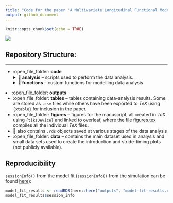 ```yaml
---
title: "Code for the paper 'A Multivariate Longitudinal Functional Model for Repeatedly-Observed Human-Movement Data'"
output: github_document
---
```


```r
knitr::opts_chunk$set(echo = TRUE)
```

![](outputs/figures/methods-schematic-readme.png)

## Repository Structure:  

--- 
* :open_file_folder: **code**
  <details><summary>📁 <b>analysis</b> -- scripts used to perform the data analysis.</summary>
  * :page_facing_up: [01 - Create Plot for Introduction](code/analysis/01-introduction-plot.R)
  * :page_facing_up: [02 - Create Plot of Stride Timings](code/analysis/02-strides-timing-plot.R)
  * :page_facing_up: [03 - Prepare Data for Analysis](code/analysis/03-data-preparation.R) ([extra figures](code/analysis/03-data-preparation-extra-plot.R))
  * :page_facing_up: [04 - Split Data into Test and Training Samples](code/analysis/04-test-train-split.R)
  * :page_facing_up: [05 - mv-FPCA basis Representation](code/analysis/05-basis-representation.R)
  * :page_facing_up: [06 - Linear Mixed Models of mv-FPCA Scores](code/analysis/06-scores-modelling.R) ([Extra Figures](code/analysis/06), [Bootstrap Resampling](code/analysis/06-bootstrap.R))
  * :page_facing_up: 07 - Individual Random Effects Analysis ([Script 1](code/analysis/07-individual-fitted-mv-FPC1.R), [Script 2](code/analysis/07-individual-analysis-predictions.R), [Script 3](code/analysis/07-individual-analysis-test-error.R), [Script 4](code/analysis/07-individual-analysis-changes.R))
  * :page_facing_up: 08 - Fixed Effects Analysis ([Script 1](code/analysis/08-fixef-results-post-processing.R), [Script 2](code/analysis/08-fixef-spline-coef.R))</details>
  <details><summary>📁 <b>functions</b> -- custom functions for modelling data analysis.</summary>
       * :page_facing_up: [Centering a (multivariate) object around a different mean](code/functions/center_fd_around_new_mean.R)
       * :page_facing_up: [Decentering a (multivariate) object around a different mean](code/functions/decenter_fd_around_new_mean.R)
       * :page_facing_up: [Helper functions for manipulating `fd` objects](code/functions/functions-helper-smoothing.R)
       * :page_facing_up: [Project (multivariate) functional data (`fd` object) onto (multivariate) FPCs (`pca.fd` object)](code/functions/project_data_onto_fpcs.R)  
       * :page_facing_up: [Computing the (%) of Variance Explained by a mv-FPCA reconstruction](code/functions/variance_explained_reconstruction.R)
       * :page_facing_up: [Custom theme for figures](code/functions/theme_gunning.R)
       * :page_facing_up: [Functions to generate data from a multilevel longitudinal design for the simulation](code/functions/generate_design.R)
       * :page_facing_up: [Generate data from a polynomial scalar longitudinal model for the simulation](code/functions/generate_polynomial_model_basis_coefficient.R)
       * :page_facing_up: [Generate multiple basis coefficients (i.e., mv-FPC scores) from a polynomial scalar longitudinal model for the simulation](code/functions/generate-basis-coefficient-matrix.R)
       * :page_facing_up: [Construct an `fd` object by combining pca.fd object and matrix of PCA scores](code/functions/construct_fd_from_scores.R)
       * :page_facing_up: [Generate smooth Gaussian noise to add to simulated functional data](code/functions/function-generate-smooth-noise.R)
       * :page_facing_up: [Modified version of `pca.fd()` to choose $K$ based on proportion of variance explained.](code/functions/pca.fd_pve_cutoff.R)
       * :page_facing_up: [Wrapper function to extract FPCA scores from a `pca.fd()` object and add them to a data frame.](code/functions/add_pca.fd_scores_to_df.R)
       * :page_facing_up: [Function to fit a polynomial scalar longitudinal model the to mv-FPC scores.](code/functions/fit_poly.R)
       * :page_facing_up: [Function to fit a "naive" model the to mv-FPC scores.](code/functions/fit_naive_spline_intercept.R)
       * :page_facing_up: [Function to fit a ml-FPCA model the to mv-FPC scores.](code/functions/fit_fpca.R)
       * :page_facing_up: [Function to fit a natural spline model the to mv-FPC scores.](code/functions/fit_spline.R)
       * :page_facing_up: [Reduced version of the above model.](code/functions/fit_spline_subject_ri_side.R)
       * :page_facing_up: [Function to calculate average integrated squared prediction error for functional observations.](code/functions/calculate_prediction_error.R)
       * :page_facing_up: [Function to calculate individual integrated squared prediction errors for functional observations.](code/functions/calculate_individual_prediction_errors.R)
       * :page_facing_up: [Convenience function to split data into train and test in simulation.](code/functions/split_train_test.R)
       * :page_facing_up: [Convenience function to load all functions needed in the simulation.](code/functions/source_all_simulation_functions.R)
       * :page_facing_up: [Convenience function to add polynomial terms to a data frame.](code/functions/add_poly_to_df.R)
       * :page_facing_up: [Convenience function to add natural spline terms to a data frame.](code/functions/add_natural_splines_to_df.R)
       * :page_facing_up: [Function to extract fixed-effects coefficients from a list of fitted `lmerMod` objects.](code/functions/extract_fixef_coef.R) 
       * :page_facing_up: [Conveninence function to load all functions for data analysis.](code/functions/source_all_analysis_functions.R)
       * :page_facing_up: [Conveninence functions for post processing results.](code/functions/post-processing-functions.R)
       * :page_facing_up: [Function to calculate rate of change in longitudinal direction](code/functions/calculate_rate_of_change.R)
       * :page_facing_up: [Function to do bootstrap of subjects](code/functions/bootstrap_of_subjects.R)
       * :open_file_folder: **tests** -- some basic tests for the custom functions.
         * :page_facing_up: [Test for `center_fd_around_new_mean()`](code/functions/tests/test-center_fd_around_new_mean.R)
         * :page_facing_up: [Test for `decenter_fd_around_new_mean()`](code/functions/tests/test-decenter_fd_around_new_mean.R)
         * :page_facing_up: [Test for `variance_explained_reconstruction()`](code/functions/tests/test-variance-explained-reconstruction.R)
         * :page_facing_up: [Test for `generate_design_multiple_subjects()`](code/functions/tests/test-generate-design.R)
         * :page_facing_up: [Test for `generate_polynomial_model_basis_coefficient()`](code/functions/tests/test-generate_polynomial_model_basis_coefficient.R)
         * :page_facing_up: [Test 1 for `generate_basis_coefficient_matrix()`](code/functions/tests/test-generate-basis-coefficient-matrix-01.R)
         * :page_facing_up: [Test 2 for `generate_basis_coefficient_matrix()`](code/functions/tests/test-generate-basis-coefficient-matrix-02.R)
         * :page_facing_up: [Test for `construct_fd_from_scores()`](code/functions/tests/test_construct_fd_from_scores.R)
         * :page_facing_up: [Tests for `calculate_rate_of_change()`](code/functions/tests/test_calculate_rate_of_change.R)
         * :page_facing_up: [Tests for `calculate_individual_prediction_errors()`](code/functions/tests/test_calculate_individual_prediction_errors.R)
         * :page_facing_up: [Tests for `bootstrap_of_subjects()`](code/functions/tests/test_bootstrap_of_subjects.pdf)</details>
* :open_file_folder: **outputs**
  - :open_file_folder: **tables** -- tables containing data-analysis results. Some are stored as `.csv` files while others have been exported to $TeX$ using `{xtable}` for inclusion in the paper.
  - :open_file_folder: **figures** -- figures for the manuscript, all created in $TeX$ using `{tikzDevice}` and linked to overleaf, where the file [figures.tex](outputs/figures/figures.tex) compiles all the individual $TeX$ files.
  - 💾 also contains `.rds` objects saved at various stages of the data analysis
  - :open_file_folder: **data** -- contains the main dataset used in analysis and small data sets used to create the introduction and stride-timing plots (not publicly available).

## Reproducibility

`sessionInfo()` from the model fit (`sessionInfo()` from the simulation can be found [here](code/simulation/simulation-information.pdf)):

```r
model_fit_results <- readRDS(here::here("outputs", "model-fit-results.rds"))
model_fit_results$session_info
```
    